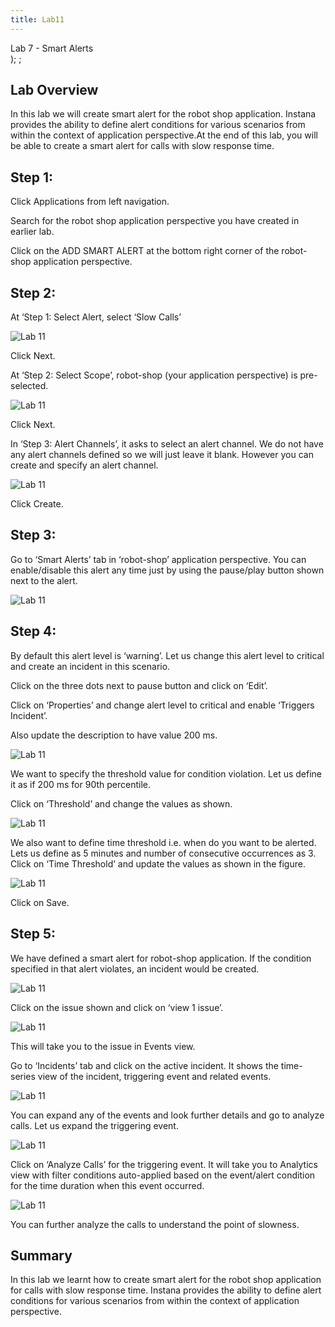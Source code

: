 ```yaml
---
title: Lab11
---
```

  <span>
    Lab 7 - Smart Alerts <br />
  </span>
);
;

## Lab Overview

In this lab we will create smart alert for the robot shop application. Instana provides the ability to define alert conditions for various scenarios from within the context of application perspective.At the end of this lab, you will be able to create a smart alert for calls with slow response time.

## Step 1: 

Click Applications from left navigation. 

Search for the robot shop application perspective you have created in earlier lab.

Click on the ADD SMART ALERT at the bottom right corner of the robot-shop application perspective. 

## Step 2:

At ‘Step 1: Select Alert, select ‘Slow Calls’

![Lab 11](../Labs/images/lab11.1.png) 

Click Next.

At ‘Step 2: Select Scope’, robot-shop (your application perspective) is pre-selected.

![Lab 11](../Labs/images/lab11.2.png) 

Click Next. 

In ‘Step 3: Alert Channels’, it asks to select an alert channel. We do not have any alert channels defined so we will just leave it blank. However you can create and specify an alert channel.

![Lab 11](../Labs/images/lab11.3.png) 

Click Create.

## Step 3:

Go to ‘Smart Alerts’ tab in ‘robot-shop’ application perspective. You can enable/disable this alert any time just by using the pause/play button shown next to the alert.

![Lab 11](../Labs/images/lab11.4.png) 

## Step 4:

By default this alert level is ‘warning’. Let us change this alert level to critical and create an incident in this scenario. 

Click on the three dots next to pause button and click on ‘Edit’.

Click on ‘Properties’ and change alert level to critical and enable ‘Triggers Incident’. 

Also update the description to have value 200 ms.

![Lab 11](../Labs/images/lab11.5.png) 

We want to specify the threshold value for condition violation. Let us define it as if 200 ms for 90th percentile. 

Click on ‘Threshold’ and change the values as shown.

![Lab 11](../Labs/images/lab11.6.png)

We also want to define time threshold i.e. when do you want to be alerted. Lets us define as 5 minutes and number of consecutive occurrences as 3. Click on ‘Time Threshold’ and update the values as shown in the figure. 

![Lab 11](../Labs/images/lab11.7.png)

Click on Save.

## Step 5: 

We have defined a smart alert for robot-shop application. If the condition specified in that alert violates, an incident would be created.

![Lab 11](../Labs/images/lab11.8.png)

Click on the issue shown and click on ‘view 1 issue’.

![Lab 11](../Labs/images/lab11.9.png)

This will take you to the issue in Events view.

Go to ‘Incidents’ tab and click on the active incident. It shows the time-series view of the incident, triggering event and related events.

![Lab 11](../Labs/images/lab11.10.png)

You can expand any of the events and look further details and go to analyze calls. Let us expand the triggering event.

![Lab 11](../Labs/images/lab11.11.png)

Click on ‘Analyze Calls’ for the triggering event. 
It will take you to Analytics view with filter conditions auto-applied based on the event/alert condition for the time duration when this event occurred.

![Lab 11](../Labs/images/lab11.12.png)

You can further analyze the calls to understand the point of slowness. 

## Summary

In this lab we learnt how to create smart alert for the robot shop application for calls with slow response time. Instana provides the ability to define alert conditions for various scenarios from within the context of application perspective. 
